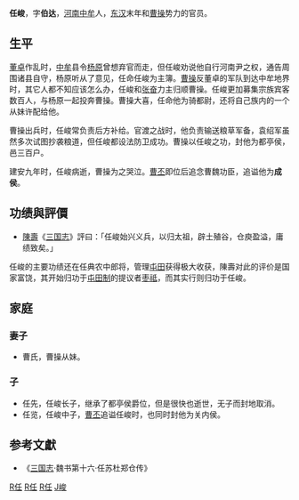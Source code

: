 {{for|汉顺帝时的洛阳令任峻|任峻 (南皮)}}
'''任峻'''{{BD|？||204年||catIdx=Ren,任}}，字'''伯达'''，[[河南郡|河南]][[中牟|中牟]]人，[[东汉|东汉]]末年和[[曹操|曹操]]势力的官员。

== 生平 ==
[[董卓|董卓]]作乱时，[[中牟|中牟]]县令[[杨原|杨原]]曾想弃官而走，但任峻劝说他自行河南尹之权，通告周围诸县自守，杨原听从了意见，任命任峻为主簿。[[曹操|曹操]]反董卓的军队到达中牟地界时，其它人都不知应该怎么办，任峻和[[张奋|张奋]]力主归顺曹操。任峻更加募集宗族宾客数百人，与杨原一起投奔曹操。曹操大喜，任命他为骑都尉，还将自己族内的一个从妹许配给他。

曹操出兵时，任峻常负责后方补给。官渡之战时，他负责输送粮草军备，袁绍军虽然多次试图抄袭粮道，但任峻都设法防卫成功。曹操以任峻之功，封他为都亭侯，邑三百户。

建安九年时，任峻病逝，曹操为之哭泣。[[曹丕|曹丕]]即位后追念曹魏功臣，追谥他为'''成侯'''。

== 功绩與評價 ==
* [[陳壽|陳壽]]《[[三国志|三国志]]》評曰：「任峻始兴义兵，以归太祖，辟土殖谷，仓庾盈溢，庸绩致矣。」
任峻的主要功绩还在任典农中郎将，管理[[屯田制|屯田]]获得极大收获，陳壽对此的评价是国家富饶，其开始归功于[[屯田制|屯田制]]的提议者[[枣祗|枣祗]]，而其实行则归功于任峻。

== 家庭 ==
=== 妻子 ===
* 曹氏，曹操从妹。

=== 子 ===
* 任先，任峻长子，继承了都亭侯爵位，但是很快也逝世，无子而封地取消。
* 任览，任峻中子，[[曹丕|曹丕]]追谥任峻时，也同时封他为关内侯。

== 参考文獻 ==
*《[[三国志|三国志]]·魏书第十六·任苏杜郑仓传》

{{三国志}}
[[category:東漢政治人物|R任]]
[[category:曹魏政治人物|R任]]
[[category:中牟人|R任]]
[[category:任姓|J峻]]